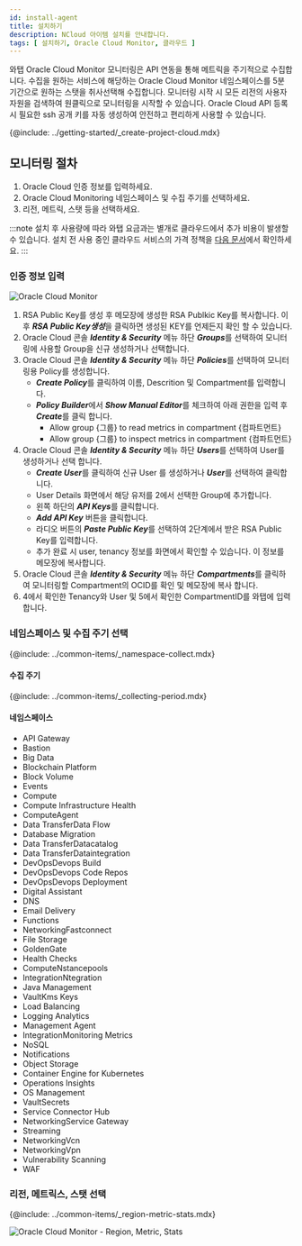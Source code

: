 ```yaml
---
id: install-agent
title: 설치하기
description: NCloud 아이템 설치를 안내합니다.
tags: [ 설치하기, Oracle Cloud Monitor, 클라우드 ]
---
```



와탭 Oracle Cloud Monitor 모니터링은 API 연동을 통해 메트릭을 주기적으로 수집합니다. 수집을 원하는 서비스에 해당하는 Oracle Cloud Monitor 네임스페이스를 5분 기간으로 원하는 스탯을 취사선택해 수집합니다. 모니터링 시작 시 모든 리전의 사용자 자원을 검색하여 원클릭으로 모니터링을 시작할 수 있습니다. Oracle Cloud API 등록 시 필요한 ssh 공개 키를 자동 생성하여 안전하고 편리하게 사용할 수 있습니다. 
 
{@include: ../getting-started/_create-project-cloud.mdx} 

## 모니터링 절차

<!-- 
1. 사용자 와탭 콘솔에서 인티그레이션 프로젝트를 Oracle Cloud Monitor 사용 상태로 생성하세요.
-->

1. Oracle Cloud 인증 정보를 입력하세요.
1. Oracle Cloud Monitoring 네임스페이스 및 수집 주기를 선택하세요.
1. 리전, 메트릭, 스탯 등을 선택하세요.

:::note
설치 후 사용량에 따라 와탭 요금과는 별개로 클라우드에서 추가 비용이 발생할 수 있습니다. 설치 전 사용 중인 클라우드 서비스의 가격 정책을 [다음 문서](https://www.oracle.com/kr/cloud/price-list/)에서 확인하세요.
:::

### 인증 정보 입력

![Oracle Cloud Monitor](https://img.whatap.io/media/images/whatap_oci_auth_dialog.png)

1. RSA Public Key를 생성 후 메모장에 생성한 RSA Publkic Key를 복사합니다. 이후 ***RSA Public Key생성***을 클릭하면 생성된 KEY를 언제든지 확인 할 수 있습니다.
1. Oracle Cloud 콘솔 ***Identity & Security*** 메뉴 하단 ***Groups***를 선택하여 모니터링에 사용할 Group을 신규 생성하거나 선택합니다.
1. Oracle Cloud 콘솔 ***Identity & Security*** 메뉴 하단 ***Policies***를 선택하여 모니터링용 Policy를 생성합니다.
    * ***Create Policy***를 클릭하여 이름, Descrition 및 Compartment를 입력합니다.
    * ***Policy Builder***에서 ***Show Manual Editor***를 체크하여 아래 권한을 입력 후 ***Create***를 클릭 합니다.
        * Allow group {그룹} to read metrics in compartment {컴파트먼트}
        * Allow group {그룹} to inspect metrics in compartment {컴파트먼트}
1. Oracle Cloud 콘솔 ***Identity & Security*** 메뉴 하단 ***Users***를 선택하여 User를 생성하거나 선택 합니다.
    * ***Create User***를 클릭하여 신규 User 를 생성하거나 ***User***를 선택하여 클릭합니다.
    * User Details 화면에서 해당 유저를 2에서 선택한 Group에 추가합니다.
    * 왼쪽 하단의 ***API Keys***를 클릭합니다.
    * ***Add API Key*** 버튼을 클릭합니다.
    * 라디오 버튼의 ***Paste Public Key***를 선택하여 2단계에서 받은 RSA Public Key를 입력합니다.
    * 추가 완료 시 user, tenancy 정보를 화면에서 확인할 수 있습니다. 이 정보를 메모장에 복사합니다.
1. Oracle Cloud 콘솔 ***Identity & Security*** 메뉴 하단 ***Compartments***를 클릭하여 모니터링할 Compartment의 OCID를 확인 및 메모장에 복사 합니다.
1. 4에서 확인한 Tenancy와 User 및 5에서 확인한 CompartmentID를 와탭에 입력합니다.

### 네임스페이스 및 수집 주기 선택

{@include: ../common-items/_namespace-collect.mdx}
 
#### 수집 주기

{@include: ../common-items/_collecting-period.mdx}

#### 네임스페이스

* API Gateway
* Bastion
* Big Data
* Blockchain Platform
* Block Volume
* Events
* Compute
* Compute Infrastructure Health
* ComputeAgent
* Data TransferData Flow
* Database Migration
* Data TransferDatacatalog
* Data TransferDataintegration
* DevOpsDevops Build
* DevOpsDevops Code Repos
* DevOpsDevops Deployment
* Digital Assistant
* DNS
* Email Delivery
* Functions
* NetworkingFastconnect
* File Storage
* GoldenGate
* Health Checks
* ComputeNstancepools
* IntegrationNtegration
* Java Management
* VaultKms Keys
* Load Balancing
* Logging Analytics
* Management Agent
* IntegrationMonitoring Metrics
* NoSQL
* Notifications
* Object Storage
* Container Engine for Kubernetes
* Operations Insights
* OS Management
* VaultSecrets
* Service Connector Hub
* NetworkingService Gateway
* Streaming
* NetworkingVcn
* NetworkingVpn
* Vulnerability Scanning
* WAF

### 리전, 메트릭스, 스탯 선택
 
{@include: ../common-items/_region-metric-stats.mdx}

![Oracle Cloud Monitor - Region, Metric, Stats](https://img.whatap.io/media/images/oci_region.png)